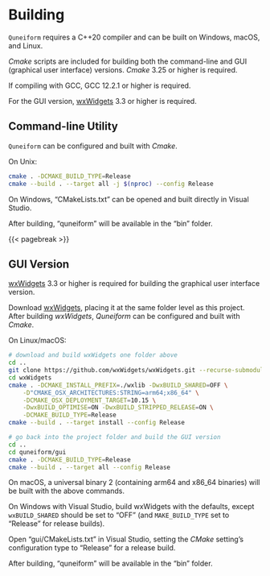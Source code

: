 # Building

`Quneiform` requires a C++20 compiler and can be built on Windows, macOS, and Linux.

*Cmake* scripts are included for building both the command-line and GUI (graphical user interface) versions. *Cmake* 3.25 or higher is required.

If compiling with GCC, GCC 12.2.1 or higher is required.

For the GUI version, [wxWidgets](https://github.com/wxWidgets/wxWidgets) 3.3 or higher is required.

## Command-line Utility

`Quneiform` can be configured and built with *Cmake*.

On Unix:

``` .bash
cmake . -DCMAKE_BUILD_TYPE=Release
cmake --build . --target all -j $(nproc) --config Release
```

On Windows, "CMakeLists.txt" can be opened and built directly in Visual Studio.

After building, "quneiform" will be available in the "bin" folder.

{{< pagebreak >}}

## GUI Version

[wxWidgets](https://github.com/wxWidgets/wxWidgets) 3.3 or higher is required for building the graphical user interface version.

Download [wxWidgets](https://github.com/wxWidgets/wxWidgets)\index{wxWidgets!building}, placing it at the same folder level as this project.
After building *wxWidgets*, *Quneiform* can be configured and built with *Cmake*.

On Linux/macOS:

``` .bash
# download and build wxWidgets one folder above
cd ..
git clone https://github.com/wxWidgets/wxWidgets.git --recurse-submodules
cd wxWidgets
cmake . -DCMAKE_INSTALL_PREFIX=./wxlib -DwxBUILD_SHARED=OFF \
    -D"CMAKE_OSX_ARCHITECTURES:STRING=arm64;x86_64" \
    -DCMAKE_OSX_DEPLOYMENT_TARGET=10.15 \
    -DwxBUILD_OPTIMISE=ON -DwxBUILD_STRIPPED_RELEASE=ON \
    -DCMAKE_BUILD_TYPE=Release
cmake --build . --target install --config Release

# go back into the project folder and build the GUI version
cd ..
cd quneiform/gui
cmake . -DCMAKE_BUILD_TYPE=Release
cmake --build . --target all --config Release
```

::: {.notesection data-latex=""}
On macOS, a universal binary 2 (containing arm64 and x86\_64 binaries) will be built with the above commands.
:::

On Windows with Visual Studio, build wxWidgets with the defaults, except `wxBUILD_SHARED` should be set to "OFF"
(and `MAKE_BUILD_TYPE` set to "Release" for release builds).

Open "gui/CMakeLists.txt" in Visual Studio, setting the *CMake* setting's configuration type to "Release" for a release build.

After building, "quneiform" will be available in the "bin" folder.
